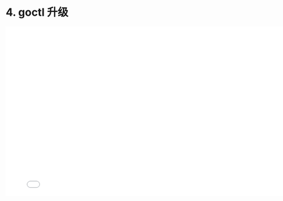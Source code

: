 # 4. goctl 升级

<iframe src="//player.bilibili.com/player.html?bvid=BV1we4y197g2&page=1"
    width="800"
    height="450"
    frameborder="0"
    allowfullscreen
    scrolling="no"
    border="0"
    framespacing="0"
    allowfullscreen="true">
</iframe>
